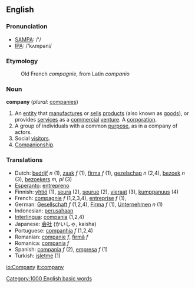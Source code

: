 ==English==

===Pronunciation===
*[[w:SAMPA|SAMPA]]: /'/
*[[w:IPA|IPA]]: /'kʌmpəni/

===Etymology===
:Old French ''compagnie'', from Latin ''companio''

===Noun===
'''company'''  (''plural:'' [[companies]])
#An [[entity]] that [[manufacture]]s or [[sell]]s [[product]]s (also known as [[goods]]), or provides [[services]] as a [[commercial]] [[venture]]. A [[corporation]].
#A group of individuals with a common [[purpose]], as in a company of actors.
#Social [[visitor]]s.
#[[Companion]]ship.

===Translations===

*Dutch: [[bedrijf]] ''n'' (1), [[zaak]] ''f'' (1), [[firma]] ''f'' (1), [[gezelschap]] ''n'' (2,4), [[bezoek]] ''n'' (3), [[bezoekers]] ''m, pl'' (3)
*[[Esperanto]]: [[entrepreno]]
*Finnish: [[yhtiö]] (1), [[seura]] (2), [[seurue]] (2), [[vieraat]] (3), [[kumppanuus]] (4)
*French: [[compagnie]] ''f'' (1,2,3,4), [[entreprise]] ''f'' (1),
*German: [[Gesellschaft]] ''f'' (1,2,4), [[Firma]] ''f'' (1), [[Unternehmen]] ''n'' (1)
*Indonesian: [[usaha|perusahaan]]
*[[Interlingua]]: [[compania]] (1,2,4)
*Japanese: [[会社]] (かいしゃ, kaisha)
*Portuguese: [[companhia]] ''f'' (1,2,4)
*Romanian: [[companie]] ''f'', [[firmă]] ''f''
*Romanica: [[compania]] ''f''
*Spanish: [[compania]] ''f'' (2), [[empresa]] ''f'' (1)
*Turkish: [[işletme]] (1)

[[Category:1000 English basic words]]

[[io:Company]]
[[it:company]]